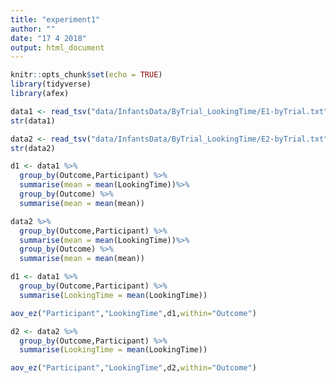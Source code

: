 ```yaml
---
title: "experiment1"
author: ""
date: "17 4 2018"
output: html_document
---
```


```r
knitr::opts_chunk$set(echo = TRUE)
library(tidyverse)
library(afex)
```


```r

data1 <- read_tsv("data/InfantsData/ByTrial_LookingTime/E1-byTrial.txt")
str(data1)

data2 <- read_tsv("data/InfantsData/ByTrial_LookingTime/E2-byTrial.txt")
str(data2)
```

```r
d1 <- data1 %>%
  group_by(Outcome,Participant) %>%
  summarise(mean = mean(LookingTime))%>%
  group_by(Outcome) %>%
  summarise(mean = mean(mean))

data2 %>%
  group_by(Outcome,Participant) %>%
  summarise(mean = mean(LookingTime))%>%
  group_by(Outcome) %>%
  summarise(mean = mean(mean))

```

```r
d1 <- data1 %>%
  group_by(Outcome,Participant) %>%
  summarise(LookingTime = mean(LookingTime))

aov_ez("Participant","LookingTime",d1,within="Outcome")

d2 <- data2 %>%
  group_by(Outcome,Participant) %>%
  summarise(LookingTime = mean(LookingTime))

aov_ez("Participant","LookingTime",d2,within="Outcome")

```

